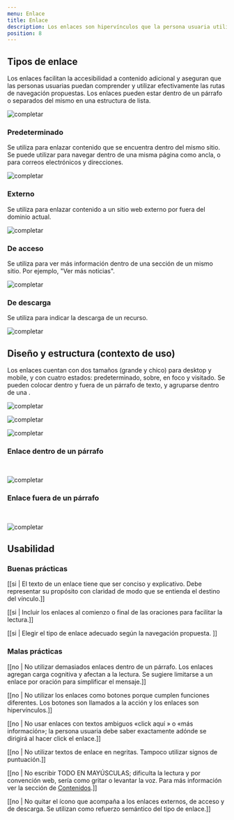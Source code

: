 ```yaml
---
menu: Enlace
title: Enlace
description: Los enlaces son hipervínculos que la persona usuaria utiliza para navegar contenidos en un sitio web. Pueden dirigir tanto a información y recursos dentro de una misma página o sitio web, como también a páginas externas.  
position: 8
---
```


## Tipos de enlace

Los enlaces facilitan la accesibilidad a contenido adicional y aseguran que las personas usuarias puedan comprender y utilizar efectivamente las rutas de navegación propuestas. Los enlaces pueden estar dentro de un párrafo o separados del mismo en una estructura de lista.
<br />

![completar](/componentes/enlace/tiposDeEnlaces.svg)

### Predeterminado

Se utiliza para enlazar contenido que se encuentra dentro del mismo sitio. Se puede utilizar para navegar dentro de una misma página como ancla, o para correos electrónicos y direcciones. 

<div class="text-center pt-5 pb-3">

  ![completar](/componentes/enlace/Enlace-predeterminado.svg)

</div>

### Externo

Se utiliza para enlazar contenido a un sitio web externo por fuera del dominio actual. 

<div class="text-center pt-5 pb-3">

  ![completar](/componentes/enlace/Enlace-externo.svg)

</div>

### De acceso

Se utiliza para ver más información dentro de una sección de un mismo sitio. Por ejemplo, "Ver más noticias".

<div class="text-center pt-5 pb-3">

  ![completar](/componentes/enlace/Enlace-de-acceso.svg)

</div>

### De descarga

Se utiliza para indicar la descarga de un recurso.

<div class="text-center pt-5 pb-3">

  ![completar](/componentes/enlace/Enlace-de-descarga.svg)

</div>

## Diseño y estructura (contexto de uso)

Los enlaces cuentan con dos tamaños (grande y chico) para desktop y mobile, y con cuatro estados: predeterminado, sobre, en foco y visitado. Se pueden colocar dentro y fuera de un párrafo de texto, y agruparse dentro de una <NoRedirectLink textLink="Lista de enlaces" />.

<div class="d-flex gap-3">

![completar](/componentes/enlace/grande.svg)

![completar](/componentes/enlace/chico.svg)

</div>

![completar](/componentes/enlace/estados.svg)

### Enlace dentro de un párrafo
<br />

![completar](/componentes/enlace/enlace-parrafo-1.svg)

### Enlace fuera de un párrafo
<br />

![completar](/componentes/enlace/enlace-externo1.svg)

## Usabilidad

### Buenas prácticas

[[si | El texto de un enlace tiene que ser conciso y explicativo. Debe representar su propósito con claridad de modo que se entienda el destino del vínculo.]]

[[si | Incluir los enlaces al comienzo o final de las oraciones para facilitar la lectura.]]

[[si | Elegir el tipo de enlace adecuado según la navegación propuesta. ]]

### Malas prácticas

[[no | No utilizar demasiados enlaces dentro de un párrafo. Los enlaces agregan carga cognitiva y afectan a la lectura. Se sugiere limitarse a un enlace por oración para simplificar el mensaje.]]

[[no | No utilizar los enlaces como botones porque cumplen funciones diferentes. Los botones son llamados a la acción y los enlaces son hipervínculos.]]

[[no | No usar enlaces con textos ambiguos «click aquí » o «más información»; la persona usuaria debe saber exactamente adónde se dirigirá al hacer click el enlace.]]

[[no | No utilizar textos de enlace en negritas. Tampoco utilizar signos de puntuación.]]

[[no | No escribir TODO EN MAYÚSCULAS; dificulta la lectura y por convención web, sería como gritar o levantar la voz. Para más información ver la sección de <a href="https://gcba.github.io/estandares/contenido/comunicar-con-claridad/" target="_blank">Contenidos</a>.]]

[[no | No quitar el ícono que acompaña a los enlaces externos, de acceso y de descarga. Se utilizan como refuerzo semántico del tipo de enlace.]]
